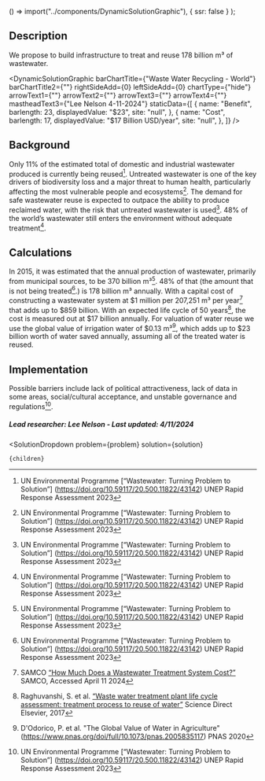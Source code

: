 
  () => import("../components/DynamicSolutionGraphic"),
  { ssr: false }
);


## Description
We propose to build infrastructure to treat and reuse 178 billion m³ of wastewater.

<DynamicSolutionGraphic
  barChartTitle={"Waste Water Recycling - World"}
  barChartTitle2={""}
  rightSideAdd={0}
  leftSideAdd={0}
  chartType={"hide"}
  arrowText1={""}
  arrowText2={""}
  arrowText3={""}
  arrowText4={""}
  mastheadText3={"Lee Nelson 4-11-2024"}
 staticData={[
    {
     name: "Benefit",
      barlength: 23,
      displayedValue: "$23",
      site: "null",
    },
    {
      name: "Cost",
      barlength: 17,
      displayedValue: "$17 Billion USD/year",
      site: "null",
    },
  ]}
/>


## Background
Only 11% of the estimated total of domestic and industrial wastewater produced is currently being reused[^”1”].
Untreated wastewater is one of the key drivers of biodiversity loss and a major threat to human health, particularly affecting the most vulnerable people and ecosystems[^”1”]. The demand for safe wastewater reuse is expected to outpace the ability to produce reclaimed water, with the risk that untreated wastewater is used[^”1”].
48% of the world’s wastewater still enters the environment without adequate treatment[^”1”].

## Calculations

In 2015, it was estimated that the annual production of wastewater, primarily from municipal sources, to be 370 billion m³[^”1”]. 48% of that (the amount that is not being treated[^”1”].) is 178 billion m³ annually. With a capital cost of constructing a wastewater system at $1 million per 207,251 m³ per year[^”2”] that adds up to $859 billion. With an expected life cycle of 50 years[^”3”], the cost is measured out at $17 billion annually.
For valuation of water reuse we use the global value of irrigation water of $0.13 m³[^”4”], which adds up to $23 billion worth of water saved annually, assuming all of the treated water is reused.


## Implementation
Possible barriers include lack of political attractiveness, lack of data in some areas, social/cultural acceptance, and unstable governance and regulations[^”1”].

##### Lead researcher: Lee Nelson - Last updated: 4/11/2024

[^”1”]: UN Environmental Programme [“Wastewater: Turning Problem to Solution”] (https://doi.org/10.59117/20.500.11822/43142) UNEP Rapid Response Assessment 2023

[^”2”]: SAMCO [“How Much Does a Wastewater Treatment System Cost?”](https://samcotech.com/cost-wastewater-treatment-system/) SAMCO, Accessed April 11 2024

[^”3”]: Raghuvanshi, S. et al. [“Waste water treatment plant life cycle assessment: treatment process to reuse of water”](https://pdf.sciencedirectassets.com/) Science Direct Elsevier, 2017

[^”4”]: D'Odorico, P. et al. "The Global Value of Water in Agriculture"(https://www.pnas.org/doi/full/10.1073/pnas.2005835117) PNAS 2020



  <SolutionDropdown 
    problem={problem} 
    solution={solution}
  >
    {children}
  </SolutionDropdown>